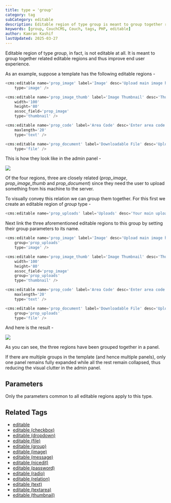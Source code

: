 ```yaml
---
title: type = 'group'
category: tag
subCategory: editable
description: Editable region of type group is meant to group together related editable regions and thus improve end user experience.
keywords: [group, CouchCMS, Couch, tags, PHP, editable]
author: Kamran Kashif
lastUpdated: 2025-03-27
---
```


Editable region of type _group_, in fact, is not editable at all.
It is meant to group together related editable regions and thus improve end user experience.

As an example, suppose a template has the following editable regions -

```php
<cms:editable name='prop_image' label='Image' desc='Upload main image here' show_preview='1'
    type='image' />

<cms:editable name='prop_image_thumb' label='Image Thumbnail' desc='Thumbnail of main image'
    width='100'
    height='80'
    assoc_field='prop_image'
    type='thumbnail' />

<cms:editable name='prop_code' label='Area Code' desc='Enter area code here'
    maxlength='20'
    type='text' />

<cms:editable name='prop_document' label='Downloadable File' desc='Upload the file here'
    type='file' />
```

This is how they look like in the admin panel -

![](../../../../assets/img/contents/editable-group-1.gif)

Of the four regions, three are closely related (_prop_image_, _prop_image_thumb_ and _prop_document_) since they need the user to upload something from his machine to the server.

To visually convey this relation we can group them together. For this first we create an editable region of _group_ type -

```php ins="type='group'"
<cms:editable name='prop_uploads' label='Uploads' desc='Your main uploads' type='group' />
```

Next link the three aforementioned editable regions to this group by setting their group parameters to its name.

```php ins="group='prop_uploads'"
<cms:editable name='prop_image' label='Image' desc='Upload main image here' show_preview='1'
    group='prop_uploads'
    type='image' />

<cms:editable name='prop_image_thumb' label='Image Thumbnail' desc='Thumbnail of main image'
    width='100'
    height='80'
    assoc_field='prop_image'
    group='prop_uploads'
    type='thumbnail' />

<cms:editable name='prop_code' label='Area Code' desc='Enter area code here'
    maxlength='20'
    type='text' />

<cms:editable name='prop_document' label='Downloadable File' desc='Upload the file here'
    group='prop_uploads'
    type='file' />
```

And here is the result -

![](../../../../assets/img/contents/editable-group-2.gif)

As you can see, the three regions have been grouped together in a panel.

If there are multiple groups in the template (and hence multiple panels), only one panel remains fully expanded while all the rest remain collapsed, thus reducing the visual clutter in the admin panel.

## Parameters

Only the parameters common to all editable regions apply to this type.

## Related Tags

- [editable](../../editable/)
- [editable (checkbox)](../checkbox/)
- [editable (dropdown)](../dropdown/)
- [editable (file)](../file/)
- [editable (group)](../group/)
- [editable (image)](../image/)
- [editable (message)](../message/)
- [editable (nicedit)](../nicedit/)
- [editable (password)](../password/)
- [editable (radio)](../radio/)
- [editable (relation)](../relation/)
- [editable (text)](../text/)
- [editable (textarea)](../textarea/)
- [editable (thumbnail)](../thumbnail/)
